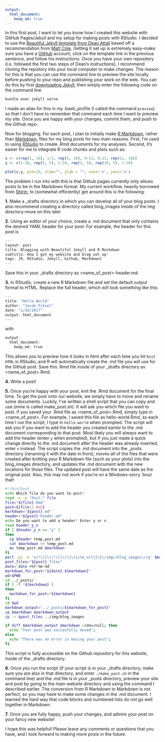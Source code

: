 ```yaml
---
output:
  html_document:
    keep_md: true
---
```


In this first post, I want to let you know how I created this website with GitHub Pages/Jekyll and my setup for making posts with RStudio. I decided to use the [Beautiful Jekyll template from Dean Attali](http://deanattali.com/beautiful-jekyll/) based off a recommendation from [Matt Cole](https://mattkcole.com). Getting it set up is extremely easy--make sure you have a [GitHub](https://github.com) account, click on the template link in the previous sentence, and follow his instructions. Once you have your own repository (i.e. followed the first two steps of Dean's instructions), I recommend cloning the repistory into your local computer to make changes. The reason for this is that you can use the command line to preview the site locally before pushing to your repo and publishing your work on the web. You can do this by first [downloading Jekyll](http://jekyllrb.com/docs/installation/), then simply enter the following code on the command line

```bash
bundle exec jekyll serve
```

I made an alias for this in my .bash_profile (I called the command `preview`) so that I don't have to remember that command each time I want to preview my site. Once you are happy with your changes, commit them, and push to the Github repo. 

Now for blogging. For each post, I plan to initially make [R Markdown](http://rmarkdown.rstudio.com), rather than [Markdown](http://daringfireball.net/projects/markdown/), files for my blog posts for two main reasons. First, I'm used to using [RStudio](https://www.rstudio.com) to create .Rmd documents for my analyses. Second, it's easier for me to integrate R code chunks and plots such as:

```r
x <- c(rep(1, 10), 1:5, rep(5, 10), 9:13, 9:13, rep(11, 10))
y <- c(1:10, rep(5, 5), 1:10, rep(1, 5), rep(10, 5), 1:10)

plot(x,y, pch=19, xlab="", ylab = "", xaxt='n', yaxt='n')
```

The problem I run into with this is that Github pages currently only allows posts to be in the Markdown format. My current workflow, heavily borrowed from [Shirin](https://shiring.github.io/blogging/2016/12/04/diy_your_own_blog), to (somewhat efficiently) get around this is the following:

**1.** Make a \_drafts directory in which you can develop all of your blog posts. I also recommend creating a directory called blog_images inside of the img directory--more on this later 

**2.** Using an editor of your choice, create a .md document that only contains the desired YAML header for your post. For example, the header for this post is
```r
---
layout: post
title: Blogging with Beautiful Jekyll and R Markdown
subtitle: How I got my website and blog set up!
tags: [R, RStudio, Jekyll, Github, Markdown]
---
```

Save this in your \_drafts directory as \<name_of_post\>-header.md.

**3.** In RStudio, create a new R Markdown file and set the default output format to HTML. Replace the full header, which will look something like this: 
```r
---
title: "Hello World"
author: "Jacob Fiksel"
date: "1/26/2017"
output: html_document
---
```

with

```r
output:
  html_document:
    keep_md: true
```

This allows you to preview how it looks in html after each time you hit `Knit HTML` in RStudio, and R will automatically create the .md file you will use for the Github post. Save this .Rmd file inside of your \_drafts directory as \<name_of_post\>.Rmd.

**4.** Write a post! 

**5.** Once you're happy with your post, knit the .Rmd document for the final time. To get the post onto our website, we simply have to move and rename some documents. Luckily, I've written a shell script that you can copy and use (mine is called make\_post.sh). It will ask you which file you want to post. If you saved your .Rmd file as \<name_of_post\>.Rmd, simply type in \<name_of_post\>. For example, I saved this file as hello-world.Rmd, so each time I run the script, I type in `hello-world` when prompted. The script will ask you if you want to add the header you created earlier to the .md document corresponding to that post. Most likely you will always want to add the header (enter `y` when prompted), but if you just made a quick change directly to the .md document after the header was already inserted, enter `n` instead. The script copies the .md document  into the \_posts directory (renaming it with the date in front), moves all of the files that were created after knitting your R Markdown file (such as your plots) into the blog_images directory, and updates the .md document with the new locations for those files. The updated post will have the same date as the original post. Also, this may not work if you're on a Windows--sorry 'bout that! 
```bash
#!/bin/bash
echo Which file do you want to post?
read -e -p "Post:" file
file="${file}.Rmd"
post=${file//.Rmd}
markdown="${post}.md"
header="${post}-header.md"
echo Do you want to add a header? Enter y or n
read header_y_n
if [ $header_y_n == "y" ]
then
  cp $header temp_post.md
  cat $markdown >> temp_post.md
  mv temp_post.md $markdown
fi
perl -pi -e 's/!\[]\(/!\[]\(\{\{site_url\}\}\/img\/blog_images\//g' $markdown
post_files="${post}_files"
date=`date +%Y-%m-%d`
markdown_for_post="${date}-${markdown}"
wd=$PWD
cd ../_posts/
if [ -f *${markdown} ]
then
  markdown_for_post=*${markdown}
fi
cd $wd
markdown_output="../_posts/${markdown_for_post}"
cp $markdown $markdown_output
cp -r $post_files ../img/blog_images

if diff $markdown_output $markdown >/dev/null; then
  echo "Your post was succesfully moved";
else
  echo "There was an error in moving your post";
fi

```

This script is fully accessible on the Github repository for this website, inside of the \_drafts directory.

**6.** Once you run the script (if your script is in your \_drafts directory, make sure you are also in that directory, and enter `./make_post.sh` in the command line) and the .md file is in your \_posts directory, preview your site and post by going to the main website directory and using the command I described earlier. The conversion from R Markdown to Markdown is not perfect, so you may have to make some changes in the .md document. I learned the hard way that code blocks and numbered lists do not go well together in Markdown.

**7.** Once you are fully happy, push your changes, and admire your post on your fancy new website! 

I hope this was helpful! Please leave any comments or questions that you have, and I look forward to making more posts in the future.